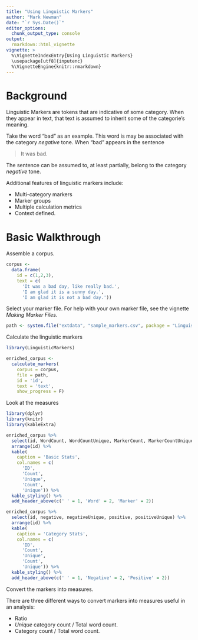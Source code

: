 ```yaml
---
title: "Using Linguistic Markers"
author: "Mark Newman"
date: "`r Sys.Date()`"
editor_options: 
  chunk_output_type: console
output:
  rmarkdown::html_vignette
vignette: >
  %\VignetteIndexEntry{Using Linguistic Markers}
  \usepackage[utf8]{inputenc}
  %\VignetteEngine{knitr::rmarkdown}
---
```


# Background

Linguistic Markers are tokens that are indicative of some category.
When they appear in text, that text is assumed to inherit some of the categorie's meaning.

Take the word "bad" as an example.
This word is may be associated with the category _negative_ tone.
When "bad" appears in the sentence

> It was bad.

The sentence can be assumed to, at least partially, belong to the category _negative_ tone.

Additional features of linguistic markers include:

* Multi-category markers
* Marker groups
* Multiple calculation metrics
* Context defined.

# Basic Walkthrough

Assemble a corpus.

```r
corpus <-
  data.frame(
    id = c(1,2,3),
    text = c(
      'It was a bad day, like really bad.',
      'I am glad it is a sunny day.',
      'I am glad it is not a bad day.'))
```

Select your marker file.
For help with your own marker file, see the vignette _Making Marker Files_.

```r
path <- system.file("extdata", "sample_markers.csv", package = "LinguisticMarkers")
```

Calculate the linguistic markers

```r
library(LinguisticMarkers)

enriched_corpus <- 
  calculate_markers(
    corpus = corpus,
    file = path,
    id = 'id',
    text = 'text',
    show_progress = F)
```

Look at the measures

```r
library(dplyr)
library(knitr)
library(kableExtra)

enriched_corpus %>%
  select(id, WordCount, WordCountUnique, MarkerCount, MarkerCountUnique) %>%
  arrange(id) %>%
  kable(
    caption = 'Basic Stats',
    col.names = c(
      'ID',
      'Count',
      'Unique',
      'Count',
      'Unique')) %>%
  kable_styling() %>%
  add_header_above(c(' ' = 1, 'Word' = 2, 'Marker' = 2))

enriched_corpus %>%
  select(id, negative, negativeUnique, positive, positiveUnique) %>%
  arrange(id) %>%
  kable(
    caption = 'Category Stats',
    col.names = c(
      'ID',
      'Count',
      'Unique',
      'Count',
      'Unique')) %>%
  kable_styling() %>%
  add_header_above(c(' ' = 1, 'Negative' = 2, 'Positive' = 2))
```

Convert the markers into measures.

There are three different ways to convert markers into measures useful in an analysis:

* Ratio
* _Unique_ category count / Total word count.
* Category count / Total word count.

